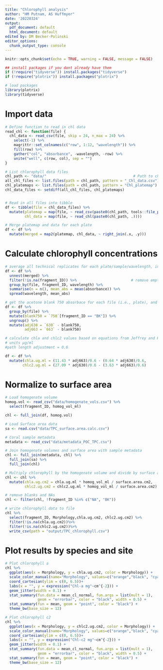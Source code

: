 ```yaml
---
title: "Chlorophyll analysis"
author: "HM Putnam, AS Huffmyer"
date: '20220324'
output:
  pdf_document: default
  html_document: default
edited by: DM Becker-Polinski
editor_options:
  chunk_output_type: console
---
```


```r
knitr::opts_chunk$set(echo = TRUE, warning = FALSE, message = FALSE)

## install packages if you dont already have them
if (!require("tidyverse")) install.packages("tidyverse")
if (!require("plotrix")) install.packages("plotrix")

# load packages
library(plotrix)
library(tidyverse)

```

# Import data
```r
# Define function to read in chl data
read_chl <- function(file) {
  chl_data <- read_csv(file, skip = 24, n_max = 24) %>%
    select(-1) %>%
    magrittr::set_colnames(c("row", 1:12, "wavelength")) %>%
    fill(row) %>%
    gather("col", "absorbance", -wavelength, -row) %>%
    unite("well", c(row, col), sep = "")
}

# List chlorophyll data files
chl_path <- "data/"                                        # Path to chlorophyll data directory
all_chl_files <- list.files(path = chl_path, pattern = "_Chl_data.csv")          # List all files in directory
chl_platemaps <- list.files(path = chl_path, pattern = "Chl_platemap")       # List platemap files
chl_data_files <- setdiff(all_chl_files, chl_platemaps)                  # List absorbance data files


# Read in all files into tibble
df <- tibble(file = chl_data_files) %>%
  mutate(platemap = map(file, ~ read_csv(paste0(chl_path, tools::file_path_sans_ext(.), "_platemap.csv"))),
         chl_data = map(file, ~ read_chl(paste0(chl_path, .))))

# Merge platemap and data for each plate
df <- df %>%
  mutate(merged = map2(platemap, chl_data, ~ right_join(.x, .y)))
```

# Calculate chlorophyll concentrations
```r
# average all technical replicates for each plate/sample/wavelength, including all acetone blanks together (per plate)
df <- df %>%
  unnest(merged) %>%
  filter(!is.na(fragment_ID)) %>%                         # remove empty wells (fragment_ID is NA)
  group_by(file, fragment_ID, wavelength) %>%
  summarise(n = n(), mean_abs = mean(absorbance)) %>%
  spread(wavelength, mean_abs)

# get the acetone blank 750 absorbace for each file (i.e., plate), and subtract from 630 and 663 values for each sample
df <- df %>%
  group_by(file) %>%
  mutate(blank750 = `750`[fragment_ID == "BK"]) %>%
  ungroup() %>%
  mutate(adj630 = `630` - blank750,
         adj663 = `663` - blank750)

# calculate chla and chlc2 values based on equations from Jeffrey and Humphrey 1975
# units µg/ml
#path length adjustment = 0.6 

df <- df %>%
  mutate(chla.ug.ml = (11.43 * adj663)/0.6 - (0.64 * adj630)/0.6,
        chlc2.ug.ml = (27.09 * adj630)/0.6 - (3.63 * adj663)/0.6)

```


# Normalize to surface area
```r
# Load homogenate volume
homog.vol <- read_csv("data/homogenate_vols.csv") %>%
  select(fragment_ID, homog_vol_ml)

chl <- full_join(df, homog.vol)

# Load Surface area data
sa <- read.csv("data/TPC_surface.area.calc.csv")

# Coral sample metadata
metadata <- read_csv("data/metadata_POC_TPC.csv")

# Join homogenate volumes and surface area with sample metadata
chl <- full_join(metadata, chl) %>%
  full_join(sa) %>%
  full_join(chl)

# Multiply chlorophyll by the homogenate volume and divide by surface area
chl <- chl %>%
  mutate(chla.ug.cm2 = chla.ug.ml * homog_vol_ml / surface.area.cm2,
         chlc2.ug.cm2 = chlc2.ug.ml * homog_vol_ml / surface.area.cm2)

# remove blanks and NAs
chl <- filter(chl, !fragment_ID %in% c("NA", "BK"))

# write chlorophyll data to file
chl %>%
  select(fragment_ID, Morphology,chla.ug.cm2, chlc2.ug.cm2) %>%
  filter(!is.na(chla.ug.cm2))%>%
  filter(!is.na(chlc2.ug.cm2))%>%
  write_csv(path = "output/TPC_chlorophyll.csv")
```

# Plot results by species and site
```r

# Plot chlorophyll a
chl %>%
  ggplot(aes(x = Morphology, y = chla.ug.cm2, color = Morphology)) +
  scale_color_manual(name="Morphology", values=c("orange","black", "cyan"))+
  coord_cartesian(ylim = c(0, 6.5))+
  labs(x = "", y = expression("Chl-a mg"~cm^{-2})) +
  geom_jitter(width = 0.1) +                                            # Plot all points
  stat_summary(fun.data = mean_cl_normal, fun.args = list(mult = 1),    # Plot standard error
               geom = "errorbar", color = "black", width = 0.5) +
  stat_summary(fun = mean, geom = "point", color = "black") +           # Plot mean
  theme_bw(base_size = 12)

# Plot chlorophyll c2
chl %>%
  ggplot(aes(x = Morphology, y = chlc2.ug.cm2, color = Morphology)) +
  scale_color_manual(name="Morphology", values=c("orange","black", "cyan"))+
  coord_cartesian(ylim = c(0, 6.5))+
  labs(x = "", y = expression("Chl-c2 mg"~cm^{-2})) +
  geom_jitter(width = 0.1) +                                            # Plot all points
  stat_summary(fun.data = mean_cl_normal, fun.args = list(mult = 1),    # Plot standard error
               geom = "errorbar", color = "black", width = 0.5) +
  stat_summary(fun = mean, geom = "point", color = "black") +           # Plot mean
  theme_bw(base_size = 12)

```



